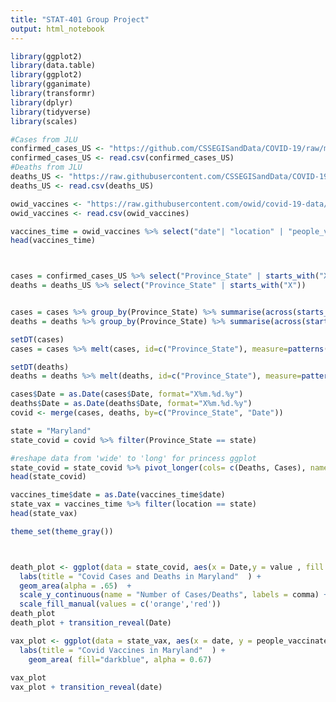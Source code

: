 ```yaml
---
title: "STAT-401 Group Project"
output: html_notebook
---
```


 

```r
library(ggplot2)
library(data.table)
library(ggplot2)
library(gganimate)
library(transformr)
library(dplyr)
library(tidyverse)
library(scales)

#Cases from JLU
confirmed_cases_US <- "https://github.com/CSSEGISandData/COVID-19/raw/master/csse_covid_19_data/csse_covid_19_time_series/time_series_covid19_confirmed_US.csv"
confirmed_cases_US <- read.csv(confirmed_cases_US)
#Deaths from JLU
deaths_US <- "https://raw.githubusercontent.com/CSSEGISandData/COVID-19/master/csse_covid_19_data/csse_covid_19_time_series/time_series_covid19_deaths_US.csv"
deaths_US <- read.csv(deaths_US)

owid_vaccines <- "https://raw.githubusercontent.com/owid/covid-19-data/13ee5b4126177156fba70fada48f7905da60e9c4/public/data/vaccinations/us_state_vaccinations.csv"
owid_vaccines <- read.csv(owid_vaccines)


```


```r

vaccines_time = owid_vaccines %>% select("date"| "location" | "people_vaccinated")
head(vaccines_time)



cases = confirmed_cases_US %>% select("Province_State" | starts_with("X"))
deaths = deaths_US %>% select("Province_State" | starts_with("X"))


cases = cases %>% group_by(Province_State) %>% summarise(across(starts_with("X"), sum))
deaths = deaths %>% group_by(Province_State) %>% summarise(across(starts_with("X"), sum))

setDT(cases)
cases = cases %>% melt(cases, id=c("Province_State"), measure=patterns("^X"), value.name="Cases", variable.name="Date")

setDT(deaths)
deaths = deaths %>% melt(deaths, id=c("Province_State"), measure=patterns("^X"), value.name="Deaths", variable.name="Date")

cases$Date = as.Date(cases$Date, format="X%m.%d.%y")
deaths$Date = as.Date(deaths$Date, format="X%m.%d.%y")
covid <- merge(cases, deaths, by=c("Province_State", "Date"))

state = "Maryland"
state_covid = covid %>% filter(Province_State == state)

#reshape data from 'wide' to 'long' for princess ggplot 
state_covid = state_covid %>% pivot_longer(cols= c(Deaths, Cases), names_to = "Type")
head(state_covid)

vaccines_time$date = as.Date(vaccines_time$date)   
state_vax = vaccines_time %>% filter(location == state)
head(state_vax)

```


```r
theme_set(theme_gray())



death_plot <- ggplot(data = state_covid, aes(x = Date,y = value , fill = Type)) +
  labs(title = "Covid Cases and Deaths in Maryland"  ) +
  geom_area(alpha = .65)  +
  scale_y_continuous(name = "Number of Cases/Deaths", labels = comma) +
  scale_fill_manual(values = c('orange','red'))
death_plot
death_plot + transition_reveal(Date)
```



```r

vax_plot <- ggplot(data = state_vax, aes(x = date, y = people_vaccinated)) +
  labs(title = "Covid Vaccines in Maryland"  ) +
    geom_area( fill="darkblue", alpha = 0.67) 
    
vax_plot
vax_plot + transition_reveal(date) 

```


